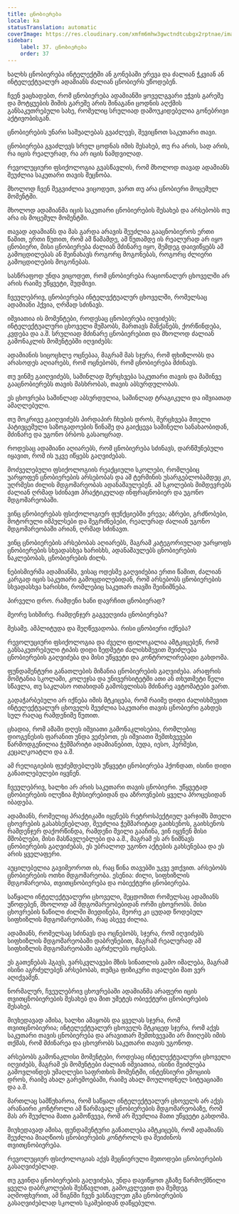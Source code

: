 ```yaml
---
title: ცნობიერება
locale: ka
statusTranslation: automatic
coverImage: https://res.cloudinary.com/xmfm6mhw3gwctndtcubgx2rptnae/image/upload/v1740337243/small_cover_educacion_fundamental_a051170f1c.webp
sidebar:
    label: 37. ცნობიერება
    order: 37
---
```

ხალხს ცნობიერება ინტელექტში ან გონებაში ერევა და ძალიან ჭკვიან ან ინტელექტუალურ ადამიანს ძალიან ცნობიერს უწოდებენ.

ჩვენ ვაცხადებთ, რომ ცნობიერება ადამიანში ყოველგვარი ეჭვის გარეშე და მოტყუების შიშის გარეშე არის შინაგანი ცოდნის აღქმის განსაკუთრებული სახე, რომელიც სრულიად დამოუკიდებელია გონებრივი აქტივობისგან.

ცნობიერების უნარი საშუალებას გვაძლევს, შევიცნოთ საკუთარი თავი.

ცნობიერება გვაძლევს სრულ ცოდნას იმის შესახებ, თუ რა არის, სად არის, რა იცის რეალურად, რა არ იცის ნამდვილად.

რევოლუციური ფსიქოლოგია გვასწავლის, რომ მხოლოდ თავად ადამიანს შეუძლია საკუთარი თავის შეცნობა.

მხოლოდ ჩვენ შეგვიძლია ვიცოდეთ, ვართ თუ არა ცნობიერი მოცემულ მომენტში.

მხოლოდ ადამიანმა იცის საკუთარი ცნობიერების შესახებ და არსებობს თუ არა ის მოცემულ მომენტში.

თავად ადამიანს და მას გარდა არავის შეუძლია გააცნობიეროს ერთი წამით, ერთი წუთით, რომ ამ წამამდე, ამ წუთამდე ის რეალურად არ იყო ცნობიერი, მისი ცნობიერება ძალიან მძინარე იყო, შემდეგ დაივიწყებს ამ გამოცდილებას ან შეინახავს როგორც მოგონებას, როგორც ძლიერი გამოცდილების მოგონებას.

სასწრაფოდ უნდა ვიცოდეთ, რომ ცნობიერება რაციონალურ ცხოველში არ არის რაიმე უწყვეტი, მუდმივი.

ჩვეულებრივ, ცნობიერება ინტელექტუალურ ცხოველში, რომელსაც ადამიანი ჰქვია, ღრმად სძინავს.

იშვიათია ის მომენტები, როდესაც ცნობიერება იღვიძებს; ინტელექტუალური ცხოველი მუშაობს, მართავს მანქანებს, ქორწინდება, კვდება და ა.შ. სრულიად მძინარე ცნობიერებით და მხოლოდ ძალიან გამონაკლის მომენტებში იღვიძებს:

ადამიანის სიცოცხლე ოცნებაა, მაგრამ მას სჯერა, რომ ფხიზლობს და არასოდეს აღიარებს, რომ ოცნებობს, რომ ცნობიერება მძინავს.

თუ ვინმე გაიღვიძებს, საშინლად შერცხვება საკუთარი თავის და მაშინვე გააცნობიერებს თავის მასხრობას, თავის აბსურდულობას.

ეს ცხოვრება საშინლად აბსურდულია, საშინლად ტრაგიკული და იშვიათად ამაღლებული.

თუ მოკრივე გაიღვიძებს პირდაპირ ჩხუბის დროს, შერცხვება მთელი პატივცემული საზოგადოების წინაშე და გაიქცევა საშინელი სანახაობიდან, მძინარე და უგონო ბრბოს გასაოცრად.

როდესაც ადამიანი აღიარებს, რომ ცნობიერება სძინავს, დარწმუნებული იყავით, რომ ის უკვე იწყებს გაღვიძებას.

მოძველებული ფსიქოლოგიის რეაქციული სკოლები, რომლებიც უარყოფენ ცნობიერების არსებობას და ამ ტერმინის უსარგებლობამდეც კი, უღრმესი ძილის მდგომარეობას ადანაშაულებენ. ამ სკოლების მიმდევრებს ძალიან ღრმად სძინავთ პრაქტიკულად ინფრაცნობიერ და უგონო მდგომარეობაში.

ვინც ცნობიერებას ფსიქოლოგიურ ფუნქციებში ერევა; აზრები, გრძნობები, მოტორული იმპულსები და შეგრძნებები, რეალურად ძალიან უგონო მდგომარეობაში არიან, ღრმად სძინავთ.

ვინც ცნობიერების არსებობას აღიარებს, მაგრამ კატეგორიულად უარყოფს ცნობიერების სხვადასხვა ხარისხს, ადანაშაულებს ცნობიერების ნაკლებობას, ცნობიერების ძილს.

ნებისმიერმა ადამიანმა, ვისაც ოდესმე გაღვიძებია ერთი წამით, ძალიან კარგად იცის საკუთარი გამოცდილებიდან, რომ არსებობს ცნობიერების სხვადასხვა ხარისხი, რომლებიც საკუთარ თავში შეინიშნება.

პირველი დრო. რამდენი ხანი დავრჩით ცნობიერად?

მეორე სიხშირე. რამდენჯერ გაგვეღვიძა ცნობიერება?

მესამე. ამპლიტუდა და შეღწევადობა. რისი ცნობიერი იქნება?

რევოლუციური ფსიქოლოგია და ძველი ფილოკალია ამტკიცებენ, რომ განსაკუთრებული ტიპის დიდი ზედმეტი ძალისხმევით შეიძლება ცნობიერების გაღვიძება და მისი უწყვეტი და კონტროლირებადი გახდომა.

ფუნდამენტური განათლების მიზანია ცნობიერების გაღვიძება. არაფრის მომტანია სკოლაში, კოლეჯსა და უნივერსიტეტში ათი ან თხუთმეტი წელი სწავლა, თუ საკლასო ოთახიდან გამოსვლისას მძინარე ავტომატები ვართ.

გადაჭარბებული არ იქნება იმის მტკიცება, რომ რაიმე დიდი ძალისხმევით ინტელექტუალურ ცხოველს შეუძლია საკუთარი თავის ცნობიერი გახდეს სულ რაღაც რამდენიმე წუთით.

ცხადია, რომ ამაში დღეს იშვიათი გამონაკლისებია, რომლებიც დიოგენესის ფარანით უნდა ვეძებოთ, ეს იშვიათი შემთხვევები წარმოდგენილია ჭეშმარიტი ადამიანებით, ბუდა, იესო, ჰერმესი, კეცალკოატლი და ა.შ.

ამ რელიგიების ფუძემდებლებს უწყვეტი ცნობიერება ჰქონდათ, ისინი დიდი განათლებულები იყვნენ.

ჩვეულებრივ, ხალხი არ არის საკუთარი თავის ცნობიერი. უწყვეტად ცნობიერების ილუზია მეხსიერებიდან და აზროვნების ყველა პროცესიდან იბადება.

ადამიანს, რომელიც პრაქტიკაში იყენებს რეტროსპექტიულ ვარჯიშს მთელი ცხოვრების გასახსენებლად, შეუძლია ჭეშმარიტად გაიხსენოს, გაიხსენოს რამდენჯერ დაქორწინდა, რამდენი შვილი გააჩინა, ვინ იყვნენ მისი მშობლები, მისი მასწავლებლები და ა.შ., მაგრამ ეს არ ნიშნავს ცნობიერების გაღვიძებას, ეს უბრალოდ უგონო აქტების გახსენებაა და ეს არის ყველაფერი.

აუცილებელია გავიმეოროთ ის, რაც წინა თავებში უკვე ვთქვით. არსებობს ცნობიერების ოთხი მდგომარეობა. ესენია: ძილი, სიფხიზლის მდგომარეობა, თვითცნობიერება და ობიექტური ცნობიერება.

საწყალი ინტელექტუალური ცხოველი, შეცდომით რომელსაც ადამიანს უწოდებენ, მხოლოდ ამ მდგომარეობებიდან ორში ცხოვრობს. მისი ცხოვრების ნაწილი ძილში მიედინება, მეორე კი ცუდად წოდებულ სიფხიზლის მდგომარეობაში, რაც ასევე ძილია.

ადამიანს, რომელსაც სძინავს და ოცნებობს, სჯერა, რომ იღვიძებს სიფხიზლის მდგომარეობაში დაბრუნებით, მაგრამ რეალურად ამ სიფხიზლის მდგომარეობაში აგრძელებს ოცნებას.

ეს გათენებას ჰგავს, ვარსკვლავები მზის სინათლის გამო იმალება, მაგრამ ისინი აგრძელებენ არსებობას, თუმცა ფიზიკური თვალები მათ ვერ აღიქვამენ.

ნორმალურ, ჩვეულებრივ ცხოვრებაში ადამიანმა არაფერი იცის თვითცნობიერების შესახებ და მით უმეტეს ობიექტური ცნობიერების შესახებ.

მიუხედავად ამისა, ხალხი ამაყობს და ყველას სჯერა, რომ თვითცნობიერია; ინტელექტუალურ ცხოველს მტკიცედ სჯერა, რომ აქვს საკუთარი თავის ცნობიერება და არავითარ შემთხვევაში არ მიიღებს იმის თქმას, რომ მძინარეა და ცხოვრობს საკუთარი თავის უგონოდ.

არსებობს გამონაკლისი მომენტები, როდესაც ინტელექტუალური ცხოველი იღვიძებს, მაგრამ ეს მომენტები ძალიან იშვიათია, ისინი შეიძლება გამოვლინდეს უმაღლესი საფრთხის მომენტში, ინტენსიური ემოციის დროს, რაიმე ახალ გარემოებაში, რაიმე ახალ მოულოდნელ სიტუაციაში და ა.შ.

მართლაც სამწუხაროა, რომ საწყალ ინტელექტუალურ ცხოველს არ აქვს არანაირი კონტროლი ამ წარმავალ ცნობიერების მდგომარეობაზე, რომ მას არ შეუძლია მათი გამოწვევა, რომ არ შეუძლია მათი უწყვეტი გახდომა.

მიუხედავად ამისა, ფუნდამენტური განათლება ამტკიცებს, რომ ადამიანს შეუძლია მიაღწიოს ცნობიერების კონტროლს და შეიძინოს თვითცნობიერება.

რევოლუციურ ფსიქოლოგიას აქვს მეცნიერული მეთოდები ცნობიერების გასაღვიძებლად.

თუ გვინდა ცნობიერების გაღვიძება, უნდა დავიწყოთ გზაზე წარმოქმნილი ყველა დაბრკოლების შესწავლით, გამოკვლევით და შემდეგ აღმოფხვრით, ამ წიგნში ჩვენ ვასწავლეთ გზა ცნობიერების გასაღვიძებლად სკოლის სკამებიდან დაწყებული.

